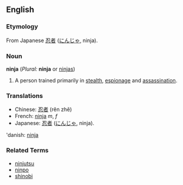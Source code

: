 ==English==
===Etymology===
From Japanese [[忍者]] ([[にんじゃ]], ninja).
===Noun===
'''ninja''' (''Plural:'' '''ninja''' or [[ninjas]])

# A person trained primarily in [[stealth]], [[espionage]] and [[assassination]].

===Translations===
*Chinese: [[忍者]] (rěn zhě)
*French: [[ninja]] ''m'', ''f''
*Japanese: [[忍者]] ([[にんじゃ]], ninja).
'danish: [[ninja]]

===Related Terms===
*[[ninjutsu]]
*[[ninpo]]
*[[shinobi]]